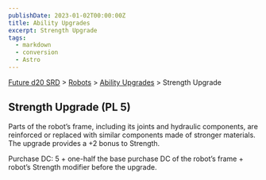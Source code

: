 ```yaml
---
publishDate: 2023-01-02T00:00:00Z
title: Ability Upgrades
excerpt: Strength Upgrade
tags:
  - markdown
  - conversion
  - Astro
---
```






[Future d20 SRD](/#futureD20) > [Robots](future-d20-srd-robots-index) > [Ability Upgrades](future-d20-srd-robots-ability-upgrades-index) > Strength Upgrade




## Strength Upgrade (PL 5)


Parts of the robot’s frame, including its joints and hydraulic components, are reinforced or replaced with similar components made of stronger materials. The upgrade provides a +2 bonus to Strength.


Purchase DC: 5 + one-half the base purchase DC of the robot’s frame + robot’s Strength modifier before the upgrade.



